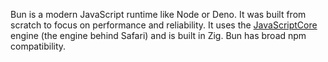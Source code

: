 
<CommunityNote tool="bun" url="https://bun.com/" />

Bun is a modern JavaScript runtime like Node or Deno. It was built from scratch to focus on performance and reliability. It uses the [JavaScriptCore](https://developer.apple.com/documentation/javascriptcore) engine (the engine behind Safari) and is built in Zig. Bun has broad npm compatibility.
